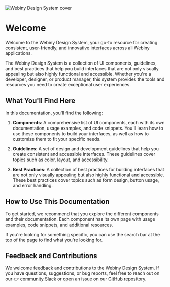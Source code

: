 
<Meta title="Getting Started/Welcome" />

<style>
    {`
    .sbdocs-wrapper > div:has(div > .toc-wrapper) {
      display: none;
    }
  `}
</style>

![Webiny Design System cover](/images/design-system-cover.png)

# Welcome

Welcome to the Webiny Design System, your go-to resource for creating consistent, user-friendly, and innovative interfaces across all Webiny applications.

The Webiny Design System is a collection of UI components, guidelines, and best practices that help you build interfaces that are not only visually appealing but also highly functional and accessible. Whether you're a developer, designer, or product manager, this system provides the tools and resources you need to create exceptional user experiences.

## What You'll Find Here

In this documentation, you'll find the following:

1. **Components**: A comprehensive list of UI components, each with its own documentation, usage examples, and code snippets. You'll learn how to use these components to build your interfaces, as well as how to customize them to fit your specific needs.

2. **Guidelines**: A set of design and development guidelines that help you create consistent and accessible interfaces. These guidelines cover topics such as color, layout, and accessibility.

3. **Best Practices**: A collection of best practices for building interfaces that are not only visually appealing but also highly functional and accessible. These best practices cover topics such as form design, button usage, and error handling.

## How to Use This Documentation

To get started, we recommend that you explore the different components and their documentation. Each component has its own page with usage examples, code snippets, and additional resources.

If you're looking for something specific, you can use the search bar at the top of the page to find what you're looking for.

## Feedback and Contributions

We welcome feedback and contributions to the Webiny Design System. If you have questions, suggestions, or bug reports, feel free to reach out on our 👉 [community Slack](https://www.webiny.com/slack) or open an issue on our [GitHub repository](https://github.com/webiny/webiny-js).
